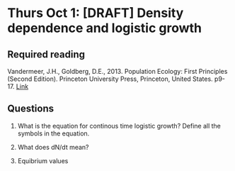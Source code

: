# Thurs Oct 1: [DRAFT] Density dependence and logistic growth

## Required reading
Vandermeer, J.H., Goldberg, D.E., 2013. Population Ecology: First Principles (Second Edition). Princeton University Press, Princeton, United States. p9-17. [Link](https://ebookcentral-proquest-com.qe2a-proxy.mun.ca/lib/mun/detail.action?docID=1205619)

## Questions

1. What is the equation for continous time logistic growth? Define all the symbols in the equation.

1. What does dN/dt mean?

1. Equibrium values
